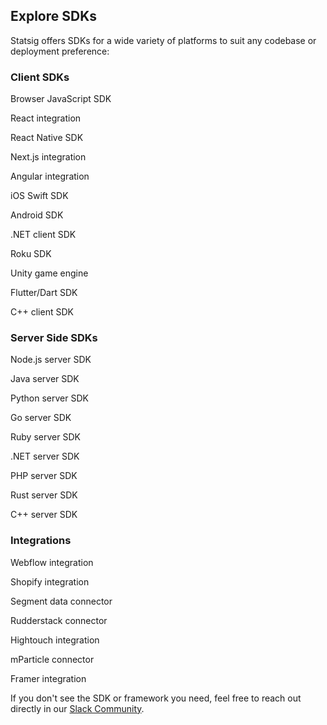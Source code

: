 
## Explore SDKs

Statsig offers SDKs for a wide variety of platforms to suit any codebase or deployment preference:

### Client SDKs

<Columns cols={4}>
  <Card 
    title="JavaScript" 
    href="/client/javascript-sdk"
    horizontal>
    Browser JavaScript SDK
  </Card>
  
  <Card 
    title="React" 
    href="/client/javascript-sdk/react"
    horizontal>
    React integration
  </Card>
  
  <Card 
    title="React Native" 
    href="/client/javascript-sdk/react-native"
    horizontal>
    React Native SDK
  </Card>
  
  <Card 
    title="Next.js" 
    href="/client/javascript-sdk/next-js"
    horizontal>
    Next.js integration
  </Card>
  
  <Card 
    title="Angular" 
    href="/client/javascript-sdk/Angular"
    horizontal>
    Angular integration
  </Card>
  
  <Card 
    title="Swift" 
    href="/client/iosClientSDK"
    horizontal>
    iOS Swift SDK
  </Card>
  
  <Card 
    title="Android" 
    href="/client/androidClientSDK"
    horizontal>
    Android SDK
  </Card>
  
  <Card 
    title=".NET Client" 
    href="/client/dotnetSDK"
    horizontal>
    .NET client SDK
  </Card>
  
  <Card 
    title="Roku" 
    href="/client/rokuSDK"
    horizontal>
    Roku SDK
  </Card>
  
  <Card 
    title="Unity" 
    href="/client/unitySDK"
    horizontal>
    Unity game engine
  </Card>
  
  <Card 
    title="Dart/Flutter" 
    href="/client/dartSDK"
    horizontal>
    Flutter/Dart SDK
  </Card>
  
  <Card 
    title="C++ Client" 
    href="/client/cpp-client-sdk"
    horizontal>
    C++ client SDK
  </Card>
</Columns>

### Server Side SDKs

<Columns cols={3}>
  <Card 
    title="Node.js" 
    href="/server-core/node-core"
    horizontal>
    Node.js server SDK
  </Card>
  
  <Card 
    title="Java" 
    href="/server-core/java-core"
    horizontal>
    Java server SDK
  </Card>
  
  <Card 
    title="Python" 
    href="/server-core/python-core"
    horizontal>
    Python server SDK
  </Card>
  
  <Card 
    title="Go" 
    href="/server/golangSDK"
    horizontal>
    Go server SDK
  </Card>
  
  <Card 
    title="Ruby" 
    href="/server/rubySDK"
    horizontal>
    Ruby server SDK
  </Card>
  
  <Card 
    title=".NET Server" 
    href="/server-core/dotnetCoreSDK"
    horizontal>
    .NET server SDK
  </Card>
  
  <Card 
    title="PHP" 
    href="/server-core/php-core"
    horizontal>
    PHP server SDK
  </Card>
  
  <Card 
    title="Rust" 
    href="/server-core/rust-core"
    horizontal>
    Rust server SDK
  </Card>
  
  <Card 
    title="C++ Server" 
    href="/server/cppSDK"
    horizontal>
    C++ server SDK
  </Card>
</Columns>

### Integrations

<Columns cols={3}>
  <Card 
    title="Webflow" 
    href="/guides/webflow-sidecar-ab-test"
    horizontal>
    Webflow integration
  </Card>
  
  <Card 
    title="Shopify" 
    href="/guides/shopify-ab-test"
    horizontal>
    Shopify integration
  </Card>
  
  <Card 
    title="Segment" 
    href="/integrations/data-connectors/segment"
    horizontal>
    Segment data connector
  </Card>
  
  <Card 
    title="Rudderstack" 
    href="/integrations/data-connectors/rudderstack"
    horizontal>
    Rudderstack connector
  </Card>
  
  <Card 
    title="Hightouch" 
    href="/integrations/data-connectors/hightouch"
    horizontal>
    Hightouch integration
  </Card>
  
  <Card 
    title="mParticle" 
    href="/integrations/data-connectors/mparticle"
    horizontal>
    mParticle connector
  </Card>
  
  <Card 
    title="Framer" 
    href="/guides/framer-analytics"
    horizontal>
    Framer integration
  </Card>
</Columns>

If you don't see the SDK or framework you need, feel free to reach out directly in our [Slack Community](https://statsig.com/slack).
